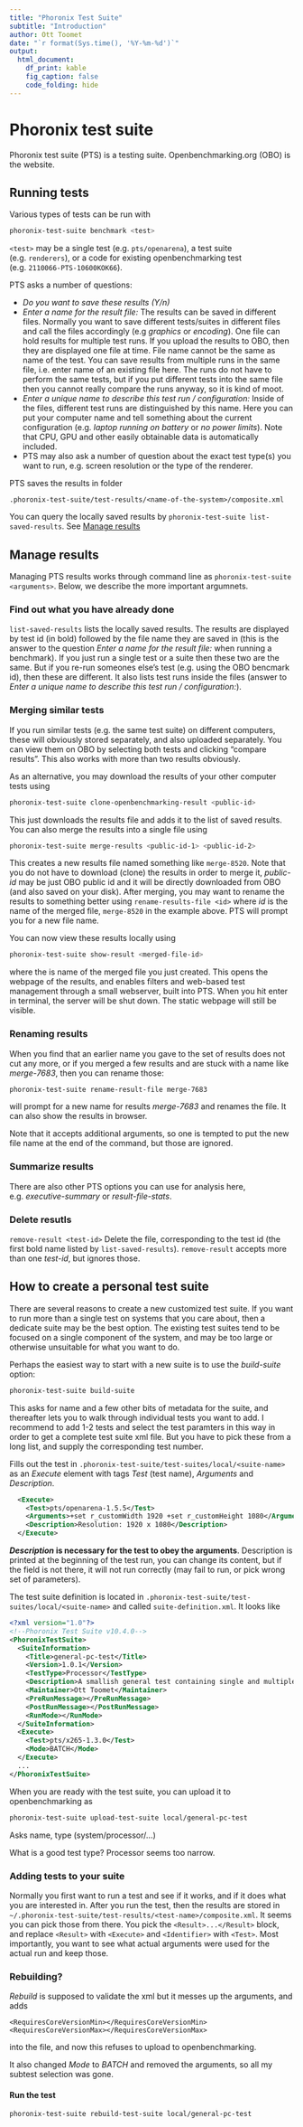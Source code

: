 ```yaml
---
title: "Phoronix Test Suite"
subtitle: "Introduction"
author: Ott Toomet
date: "`r format(Sys.time(), '%Y-%m-%d')`"
output: 
  html_document:
    df_print: kable
    fig_caption: false
    code_folding: hide
---
```


# Phoronix test suite

Phoronix test suite (PTS) is a testing suite.  Openbenchmarking.org
(OBO) is the website.

## Running tests

Various types of tests can be run with
```sh
phoronix-test-suite benchmark <test>
```
`<test>` may be a single test (e.g. `pts/openarena`), a test suite
(e.g. `renderers`), or a code for existing openbenchmarking test
(e.g. `2110066-PTS-10600KOK66`).

PTS asks a number of questions:

* _Do you want to save these results (Y/n)_
* _Enter a name for the result file:_  The results can be saved in
  different files.  Normally you want to save different tests/suites
  in different files and call the files accordingly (e.g _graphics_ or
  _encoding_).  One file can hold results for multiple test runs.  If
  you upload the results to OBO, then they are displayed one file at
  time.  File name cannot be the same as name of the test.  You can
  save results from multiple runs in the same file, i.e. enter name of
  an existing file here.  The runs do not
  have to perform the same tests, but if you put different tests into
  the same file then you cannot really compare the runs anyway, so it
  is kind of moot.
* _Enter a unique name to describe this test run / configuration:_
  Inside of the files, different test runs are distinguished by this
  name.  Here you can put your computer name and tell something about
  the current configuration (e.g. _laptop running on battery_ or
  _no power limits_).  Note that CPU, GPU and other easily obtainable
  data is automatically included.
* PTS may also ask a number of question about the exact test type(s)
  you want to run, e.g. screen resolution or the type of the
  renderer. 

PTS saves the results in folder

`.phoronix-test-suite/test-results/<name-of-the-system>/composite.xml`

You can query the locally saved results by `phoronix-test-suite
list-saved-results`.  See [Manage results](#manage-results)


## Manage results {#manage-results}

Managing PTS results works through command line as
`phoronix-test-suite <arguments>`.  Below, we describe the more
important argumnets.


### Find out what you have already done

`list-saved-results`
  lists the locally saved results.  The results are
  displayed by test id (in bold) followed by the file name they are
  saved in
  (this is the answer to the
  question _Enter a name for the result file:_ when running a
  benchmark).
  If you just run a single test or a suite then these two are
  the same.  But if you re-run someones else's test (e.g. using the
  OBO bencmark id), then these are
  different.
  It also lists test runs inside the files (answer
  to _Enter a unique name to describe this test run /
  configuration:_).


### Merging similar tests

If you run similar tests (e.g. the same test suite) on different
computers, these will obviously stored separately, and also uploaded
separately.  You can view them on OBO by selecting both tests and
clicking "compare results".  This also works with more than two
results obviously.

As an alternative, you may download the results of your other computer
tests using
```sh
phoronix-test-suite clone-openbenchmarking-result <public-id>
```
This just downloads the results file and adds it to the list of saved
results.  You can also merge the results into a single file using
```sh
phoronix-test-suite merge-results <public-id-1> <public-id-2>
```
This creates a new results file named something like `merge-8520`.
Note that you do not have to download (clone) the results in order to
merge it, _public-id_ may be just OBO public id and it will be
directly downloaded from OBO (and also saved on your disk).
After merging, you may want to rename
the results to something better using `rename-results-file <id>` where
_id_ is the name of the merged file, `merge-8520` in the example
above.  PTS will prompt you for a new file name.

You can now view these results locally using
```sh
phoronix-test-suite show-result <merged-file-id>
```
where the _<merged-file-id>_ is name of the merged file you just
created.  This opens the webpage of the results, and enables filters
and web-based test management through a small webserver, built into
PTS.  When you hit enter in terminal, the server will be shut down.
The static webpage will still be visible.


### Renaming results

When you find that an earlier name you gave to the set of results does
not cut any more, or if you merged a few results and are stuck with a
name like _merge-7683_, then you can rename those:

```sh
phoronix-test-suite rename-result-file merge-7683
```
will prompt for a new name for results _merge-7683_ and renames the
file.  It can also show the results in browser.

Note that it accepts additional arguments, so one is tempted to put
the new file name at the end of the command, but those are ignored.


### Summarize results

There are also other PTS options you can use for analysis
here, e.g. _executive-summary_ or _result-file-stats_.


### Delete resutls
  
`remove-result <test-id>`  Delete the file, corresponding to the
  test id (the first bold name listed by `list-saved-results`).
  `remove-result` accepts more than one _test-id_, but ignores those. 


## How to create a personal test suite

There are several reasons to create a new customized test suite.  If
you want to run more than a single test on
systems that
you care about, then a dedicate suite may be the best option.
The existing test suites tend to be focused on a
single component of the system, and may be too large or otherwise
unsuitable for what you want to do.

Perhaps the easiest way to start with a new suite is to use the
_build-suite_ option:
```sh
phoronix-test-suite build-suite
```
This asks for name and a few other bits of metadata for the suite, and
thereafter lets you to walk through individual tests you want to add.
I recommend to add 1-2 tests and select the test paramters
in this way in order to get a complete
test suite xml file.  But you have to pick these from a long list, and
supply the corresponding test number.

Fills out the test in
`.phoronix-test-suite/test-suites/local/<suite-name>` as an _Execute_
element with tags _Test_ (test name), _Arguments_ and _Description_.
```xml
  <Execute>
    <Test>pts/openarena-1.5.5</Test>
    <Arguments>+set r_customWidth 1920 +set r_customHeight 1080</Arguments>
    <Description>Resolution: 1920 x 1080</Description>
  </Execute>
```
**_Description_ is necessary for the test to obey the arguments**.
Description is printed at the beginning of the test run, you can
change its content, but if the field is not there, it will not run
correctly (may fail to run, or pick wrong set of parameters).


The test suite definition is located in
`.phoronix-test-suite/test-suites/local/<suite-name>` and called
`suite-definition.xml`.  It looks like
```xml
<?xml version="1.0"?>
<!--Phoronix Test Suite v10.4.0-->
<PhoronixTestSuite>
  <SuiteInformation>
    <Title>general-pc-test</Title>
    <Version>1.0.1</Version>
    <TestType>Processor</TestType>
    <Description>A smallish general test containing single and multiple core tasks, and graphics</Description>
    <Maintainer>Ott Toomet</Maintainer>
    <PreRunMessage></PreRunMessage>
    <PostRunMessage></PostRunMessage>
    <RunMode></RunMode>
  </SuiteInformation>
  <Execute>
    <Test>pts/x265-1.3.0</Test>
    <Mode>BATCH</Mode>
  </Execute>
  ...
</PhoronixTestSuite>
```

When you are ready with the test suite, you can upload it to
openbenchmarking as

```sh
phoronix-test-suite upload-test-suite local/general-pc-test
```

Asks name, type (system/processor/...)

What is a good test type?  Processor seems too narrow.


### Adding tests to your suite

Normally you first want to run a test and see if it works, and if it
does what you are interested in.  After you run the test, then the
results are stored in
`~/.phoronix-test-suite/test-results/<test-name>/composite.xml`.  It
seems you can pick those from there.  You pick the
`<Result>...</Result>` block, and replace `<Result>` with `<Execute>`
and `<Identifier>` with `<Test>`.  Most importantly, you want to see
what actual arguments were used for the actual run and keep those.


### Rebuilding?

_Rebuild_ is supposed to validate the xml but it messes up the
arguments, and adds
```
<RequiresCoreVersionMin></RequiresCoreVersionMin>
<RequiresCoreVersionMax></RequiresCoreVersionMax>
```
into the file, and now this refuses to upload to openbenchmarking. 

It also changed _Mode_ to _BATCH_ and removed the arguments, so all my
subtest selection was gone.

#### Run the test

```sh
phoronix-test-suite rebuild-test-suite local/general-pc-test
```
